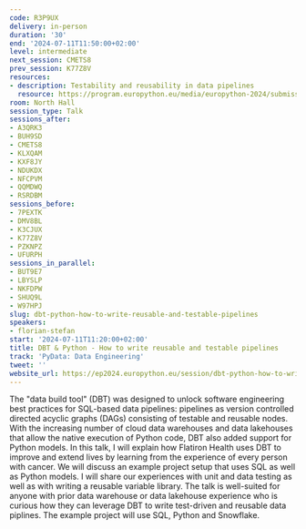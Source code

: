 ```yaml
---
code: R3P9UX
delivery: in-person
duration: '30'
end: '2024-07-11T11:50:00+02:00'
level: intermediate
next_session: CMETS8
prev_session: K77Z8V
resources:
- description: Testability and reusability in data pipelines
  resource: https://program.europython.eu/media/europython-2024/submissions/R3P9UX/resources/Testability_and_reusability_in_data_pipelin_GIgfMPO.pdf
room: North Hall
session_type: Talk
sessions_after:
- A3QRK3
- BUH9SD
- CMETS8
- KLXQAM
- KXF8JY
- NDUKDX
- NFCPVM
- QQMDWQ
- RSRDBM
sessions_before:
- 7PEXTK
- DMV8BL
- K3CJUX
- K77Z8V
- PZKNPZ
- UFURPH
sessions_in_parallel:
- BUT9E7
- LBYSLP
- NKFDPW
- SHUQ9L
- W97HPJ
slug: dbt-python-how-to-write-reusable-and-testable-pipelines
speakers:
- florian-stefan
start: '2024-07-11T11:20:00+02:00'
title: DBT & Python - How to write reusable and testable pipelines
track: 'PyData: Data Engineering'
tweet: ''
website_url: https://ep2024.europython.eu/session/dbt-python-how-to-write-reusable-and-testable-pipelines
---
```


The "data build tool" (DBT) was designed to unlock software engineering best practices for SQL-based data pipelines: pipelines as version controlled directed acyclic graphs (DAGs) consisting of testable and reusable nodes. With the increasing number of cloud data warehouses and data lakehouses that allow the native execution of Python code, DBT also added support for Python models.
In this talk, I will explain how Flatiron Health uses DBT to improve and extend lives by learning from the experience of every person with cancer. We will discuss an example project setup that uses SQL as well as Python models. I will share our experiences with unit and data testing as well as with writing a reusable variable library.
The talk is well-suited for anyone with prior data warehouse or data lakehouse experience who is curious how they can leverage DBT to write test-driven and reusable data piplines. The example project will use SQL, Python and Snowflake.
